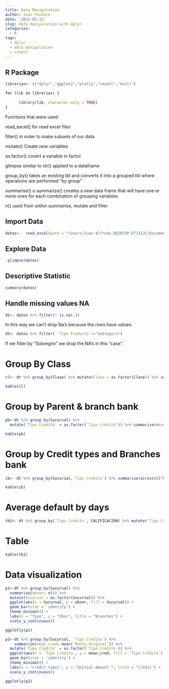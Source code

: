 ```yaml
---
title: Data Manipulation
author: Juan Pacheco
date: '2021-05-13'
slug: data manipulation with dplyr
categories:
  - R
tags:
  - dplyr
  - data manipulation
  - credit
---
```


## R Package
```r
librerias<- c("dplyr","ggplot2","plotly","readxl","knitr")

for (lib in librerias) {
  
      library(lib, character.only = TRUE)  
}

```

Functions that were used:

read_excel() for read excel files

filter() in order to make subsets of our data 

mutate() Create new variables 

as.factor() covert a variable in factor 

glimpse similar to str() applied to a dataframe

group_by() takes an existing tbl and converts it into a grouped tbl where operations are performed "by group"

summarise() o summarize() creates a new data frame that will have 
one or more rows for each combination of grouping variables

n() used from within summarise, mutate and filter 

## Import Data
```r
datos<-  read_excel(path = "/Users/Juan Alfredo.DESKTOP-ETJ31JC/Documents/Universidad/Termino 2020 2S/R Samples/Pagina/credit.xlsx", sheet = 2)

```

## Explore Data 

```r
 glimpse(datos)
```

## Descriptive Statistic 

```r

summary(datos)

```

## Handle missing values NA
```r

dt<- datos %>% filter(! is.na(.)) 

```

In this way we can't drop Na's because the rows have values. 

```r
dt<- datos %>% filter( `Tipo Producto`!="Sobregiro")  
```

If we filter by "Sobregiro" we drop the NA's in this "case". 

# Group By Class 

```r
cl<- dt %>% group_by(Clase) %>% mutate(Clase = as.factor(Clase)) %>% summarise(count= n())

```

```r
kable(cl)
```


# Group by Parent & branch bank
```r
pb<-dt %>% group_by(Sucursal) %>% 
  mutate(`Tipo Crédito` = as.factor(`Tipo Crédito`)) %>% summarise(mean_mora=mean(`Días Mora`))
```

```r
kable(pb)
```


# Group by Credit types and Branches bank 
```r
cb<- dt %>% group_by(Sucursal,`Tipo Crédito`) %>% summarise(across(c("Monto Original","Días Mora"), ~ mean(.x, na.rm = TRUE)))
```

```r
kable(cb)
```

# Average default by days
```r
tb1<- dt %>% group_by(`Tipo Crédito`, CALIFICACION) %>% mutate(`Tipo Crédito` = as.factor(`Tipo Crédito`), CALIFICACION = (as.factor(CALIFICACION))) %>% summarise(count = n(),mean_mora=mean(`Días Mora`) )


```
# Table 
```r
kable(tb1)
```

# Data visualization

```r
p1<-dt %>% group_by(Sucursal) %>%
  summarise(obser= n()) %>%
  mutate(Sucursal = as.factor(Sucursal)) %>%
  ggplot(aes(x = Sucursal, y = obser, fill = Sucursal)) +
  geom_bar(stat = 'identity') +
  theme_minimal() +
  labs(x = "Type", y = "Obsr", title = "Branches") +
  scale_y_continuous()
```

```r
ggplotly(p1)
```

```r
p2<-dt %>% group_by(Sucursal, `Tipo Crédito`) %>%
    summarise(mean_cred= mean(`Monto Original`)) %>%
  mutate(`Tipo Credito` = as.factor(`Tipo Crédito`)) %>%
  ggplot(aes(x = `Tipo Crédito`, y = mean_cred, fill = `Tipo Crédito`)) +
  geom_bar(stat = 'identity') +
  theme_minimal() +
  labs(x = "Credit types", y = "Initial Amount ", title = "Credit") +
  scale_y_continuous()
```

```r
ggplotly(p2)
```









